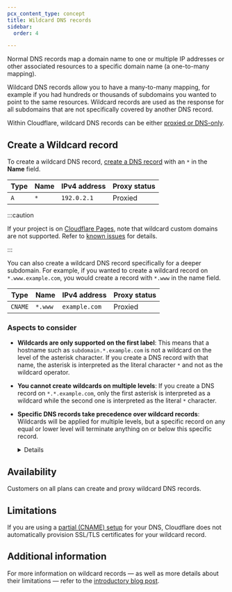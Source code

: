 ```yaml
---
pcx_content_type: concept
title: Wildcard DNS records
sidebar:
  order: 4

---
```



Normal DNS records map a domain name to one or multiple IP addresses or other associated resources to a specific domain name (a one-to-many mapping).

Wildcard DNS records allow you to have a many-to-many mapping, for example if you had hundreds or thousands of subdomains you wanted to point to the same resources. Wildcard records are used as the response for all subdomains that are not specifically covered by another DNS record.

Within Cloudflare, wildcard DNS records can be either [proxied or DNS-only](/dns/manage-dns-records/reference/proxied-dns-records/).

## Create a Wildcard record

To create a wildcard DNS record, [create a DNS record](/dns/manage-dns-records/how-to/create-dns-records/) with an `*` in the **Name** field.

<Example>

| Type | Name | IPv4 address | Proxy status |
| ---- | ---- | ------------ | ------------ |
| `A`  | `*`  | `192.0.2.1`  | Proxied      |

</Example>

:::caution


If your project is on [Cloudflare Pages](/pages/), note that wildcard custom domains are not supported. Refer to [known issues](/pages/platform/known-issues/#custom-domains) for details.


:::

You can also create a wildcard DNS record specifically for a deeper subdomain. For example, if you wanted to create a wildcard record on `*.www.example.com`, you would create a record with `*.www` in the name field.

<Example>

| Type    | Name    | IPv4 address  | Proxy status |
| ------- | ------- | ------------- | ------------ |
| `CNAME` | `*.www` | `example.com` | Proxied      |

</Example>

### Aspects to consider

* **Wildcards are only supported on the first label**: This means that a hostname such as `subdomain.*.example.com` is not a wildcard on the level of the asterisk character. If you create a DNS record with that name, the asterisk is interpreted as the literal character `*` and not as the wildcard operator.

* **You cannot create wildcards on multiple levels**: If you create a DNS record on `*.*.example.com`, only the first asterisk is interpreted as a wildcard while the second one is interpreted as the literal `*` character.

* **Specific DNS records take precedence over wildcard records**: Wildcards will be applied for multiple levels, but a specific record on any equal or lower level will terminate anything on or below this specific record.


  <Details header="Example">

  If you have only these two records on your domain, `A` and `TXT`:

  | Type  | Name                      | Content       |
  | ----- | ------------------------- | ------------- |
  | `A`   | `*.example.com`           | `192.0.2.3`   |
  | `TXT` | `subdomain1.example.com ` | `<some_text>` |

  The `A` wildcard record will be used for queries going to any subdomain of `example.com` except `subdomain1.example.com` or anything below that specific label (`deeper.label.subdomain1.example.com`).

  The wildcard will still be used for deeper labels that are not below the specific record on `subdomain1.example.com` — for example, `deeper.label.subdomain2.example.com`.

  </Details>

## Availability

Customers on all plans can create and proxy wildcard DNS records.

## Limitations

If you are using a [partial (CNAME) setup](/dns/zone-setups/partial-setup/) for your DNS, Cloudflare does not automatically provision SSL/TLS certificates for your wildcard record.

<Render file="partial-zone-acm-dcv-wildcard" product="ssl" />

## Additional information

For more information on wildcard records — as well as more details about their limitations — refer to the [introductory blog post](https://blog.cloudflare.com/wildcard-proxy-for-everyone/).
